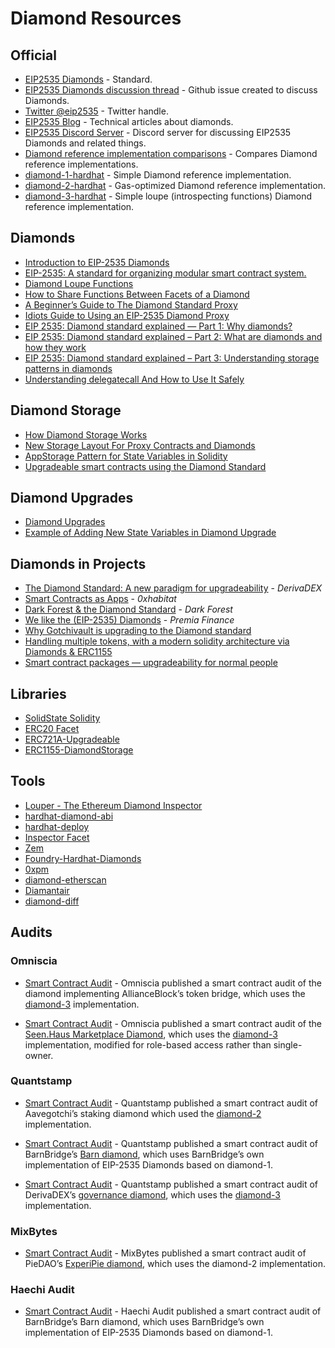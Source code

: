 # **Diamond Resources**

## **Official**

* [EIP2535 Diamonds](https://eips.ethereum.org/EIPS/eip-2535) - Standard.
* [EIP2535 Diamonds discussion thread](https://github.com/ethereum/EIPs/issues/2535) - Github issue created to discuss Diamonds.
* [Twitter @eip2535](https://twitter.com/eip2535) - Twitter handle.
* [EIP2535 Blog](https://eip2535diamonds.substack.com/) - Technical articles about diamonds.
* [EIP2535 Discord Server](https://discord.gg/kQewPw2) - Discord server for discussing EIP2535 Diamonds and related things.
* [Diamond reference implementation comparisons](https://github.com/mudgen/diamond) - Compares Diamond reference implementations.
* [diamond-1-hardhat](https://github.com/mudgen/diamond-1-hardhat) - Simple Diamond reference implementation.
* [diamond-2-hardhat](https://github.com/mudgen/diamond-2-hardhat) - Gas-optimized Diamond reference implementation.
* [diamond-3-hardhat](https://github.com/mudgen/diamond-3-hardhat) - Simple loupe (introspecting functions) Diamond reference implementation.

## **Diamonds**

* [Introduction to EIP-2535 Diamonds](https://eip2535diamonds.substack.com/p/introduction-to-the-diamond-standard?s=w) 
* [EIP-2535: A standard for organizing modular smart contract system.](https://soliditydeveloper.com/eip-2535) 
* [Diamond Loupe Functions](https://dev.to/mudgen/why-loupe-functions-for-diamonds-1kc3) 
* [How to Share Functions Between Facets of a Diamond](https://eip2535diamonds.substack.com/p/how-to-share-functions-between-facets?s=w)
* [A Beginner’s Guide to The Diamond Standard Proxy](https://blessingemah.medium.com/a-beginners-guide-to-the-diamond-standard-proxy-b57076365403) 
* [Idiots Guide to Using an EIP-2535 Diamond Proxy](https://andrewedwards.substack.com/p/coming-soon)
* [EIP 2535: Diamond standard explained — Part 1: Why diamonds?](https://bitsbyblocks.com/eip-2535-diamond-standard-explained-part-1-why-diamonds/)
* [EIP 2535: Diamond standard explained – Part 2: What are diamonds and how they work](https://bitsbyblocks.com/eip-2535-diamond-standard-explained-part-2-what-are-diamonds-and-how-they-work/)
* [EIP 2535: Diamond standard explained – Part 3: Understanding storage patterns in diamonds](https://bitsbyblocks.com/eip-2535-diamond-standard-explained-part-3-understanding-storage-patterns-in-diamonds/)
* [Understanding delegatecall And How to Use It Safely](https://eip2535diamonds.substack.com/p/understanding-delegatecall-and-how)

## **Diamond Storage**

* [How Diamond Storage Works](https://dev.to/mudgen/how-diamond-storage-works-90e)
* [New Storage Layout For Proxy Contracts and Diamonds](https://medium.com/1milliondevs/new-storage-layout-for-proxy-contracts-and-diamonds-98d01d0eadb)
* [AppStorage Pattern for State Variables in Solidity](https://eip2535diamonds.substack.com/p/appstorage-pattern-for-state-variables?s=w)
* [Upgradeable smart contracts using the Diamond Standard](https://hiddentao.com/archives/2020/05/28/upgradeable-smart-contracts-using-diamond-standard)

## **Diamond Upgrades**

* [Diamond Upgrades](https://eip2535diamonds.substack.com/p/diamond-upgrades?s=w)
* [Example of Adding New State Variables in Diamond Upgrade](https://eip2535diamonds.substack.com/p/example-of-a-diamond-upgrade?s=w)

## **Diamonds in Projects**
* [The Diamond Standard: A new paradigm for upgradeability](https://medium.com/derivadex/the-diamond-standard-a-new-paradigm-for-upgradeability-569121a08954) - *DerivaDEX*
* [Smart Contracts as Apps](https://0xhabitat.substack.com/p/33) - *0xhabitat*
* [Dark Forest & the Diamond Standard](https://blog.zkga.me/dark-forest-and-the-diamond-standard) - *Dark Forest* 
* [We like the (EIP-2535) Diamonds](https://blog.premia.finance/we-like-the-eip-2535-diamonds-90184b2e6741) - *Premia Finance*
* [Why Gotchivault is upgrading to the Diamond standard](https://medium.com/@bearded.eth/diamonds-are-a-proxys-best-friends-c302cca82203) 
* [Handling multiple tokens, with a modern solidity architecture via Diamonds & ERC1155](https://dev.to/nohehf/handling-multiple-tokens-with-a-modern-solidity-architecture-via-diamonds-erc1155-1h7e)
* [Smart contract packages — upgradeability for normal people](https://medium.com/@tjvs/smart-contract-packages-upgradeability-for-normal-people-8646e817e196)

## **Libraries**

* [SolidState Solidity](https://github.com/solidstate-network/solidstate-solidity) 
* [ERC20 Facet](https://github.com/danfinlay/erc20-diamond-facet)
* [ERC721A-Upgradeable](https://github.com/chiru-labs/ERC721A-Upgradeable)
* [ERC1155-DiamondStorage](https://github.com/rachit2501/ERC1155-Diamond)

## **Tools**
* [Louper - The Ethereum Diamond Inspector](https://louper.dev/) 
* [hardhat-diamond-abi](https://github.com/projectsophon/hardhat-diamond-abi)
* [hardhat-deploy](https://github.com/wighawag/hardhat-deploy#builtin-in-support-for-diamonds-eip2535) 
* [Inspector Facet](https://github.com/bugout-dev/inspector-facet)
* [Zem](https://github.com/anders-torbjornsen/zem) 
* [Foundry-Hardhat-Diamonds](https://github.com/Timidan/Foundry-Hardhat-Diamonds) 
* [0xpm](https://0xpm.app/) 
* [diamond-etherscan](https://github.com/zdenham/diamond-etherscan) 
* [Diamantair](https://diamantaire.xyz/)
* [diamond-diff](https://www.npmjs.com/package/diamond-diff) 


## **Audits**

### **Omniscia**

*  [Smart Contract Audit](https://omniscia.io/alliance-block-multitoken-bridge/) - Omniscia published a smart contract audit of the diamond implementing AllianceBlock’s token bridge, which uses the [diamond-3](https://github.com/mudgen/diamond-3-hardhat) implementation.

*  [Smart Contract Audit](https://omniscia.io/seen-haus-nft-auction-sales/) - Omniscia published a smart contract audit of the [Seen.Haus Marketplace Diamond](https://github.com/seen-haus/seen-contracts), which uses the [diamond-3](https://github.com/mudgen/diamond-3-hardhat) implementation, modified for role-based access rather than single-owner.

### **Quantstamp**

* [Smart Contract Audit](https://certificate.quantstamp.com/full/aavegotchi-ghst-staking) - Quantstamp published a smart contract audit of Aavegotchi’s staking diamond which used the [diamond-2](https://github.com/mudgen/diamond-2-hardhat) implementation.

* [Smart Contract Audit](https://raw.githubusercontent.com/BarnBridge/BarnBridge-PM/master/audits/BarnBridge%20DAO%20audit%20by%20Quanstamp.pdf) - Quantstamp published a smart contract audit of BarnBridge’s [Barn diamond](https://github.com/BarnBridge/BarnBridge-Barn), which uses BarnBridge’s own implementation of EIP-2535 Diamonds based on diamond-1.

* [Smart Contract Audit](https://certificate.quantstamp.com/full/deriva-dex) - Quantstamp published a smart contract audit of DerivaDEX’s [governance diamond](https://gitlab.com/derivadex/dips/-/tree/master/packages/protocol/contracts), which uses the [diamond-3](https://github.com/mudgen/diamond-3-hardhat) implementation.
### **MixBytes**

* [Smart Contract Audit](https://github.com/pie-dao/audits/blob/main/Mixbytes%20-%20ExperiPie_Smart_Contrac%202020-12-11.pdf) - MixBytes published a smart contract audit of PieDAO’s [ExperiPie diamond](https://github.com/pie-dao/initialisable-diamond), which uses the diamond-2 implementation.

### **Haechi Audit**

* [Smart Contract Audit](https://github.com/BarnBridge/BarnBridge-Barn) - Haechi Audit published a smart contract audit of BarnBridge’s Barn diamond, which uses BarnBridge’s own implementation of EIP-2535 Diamonds based on diamond-1.

